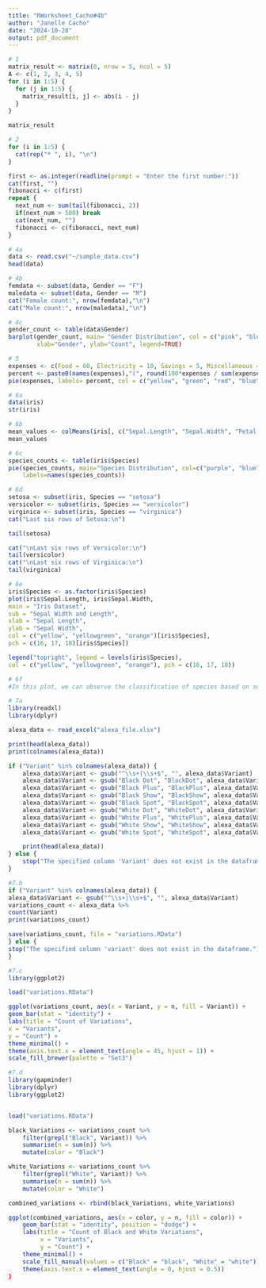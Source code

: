 ```yaml
---
title: "RWorksheet_Cacho#4b"
author: "Janelle Cacho"
date: "2024-10-28"
output: pdf_document
---
```



```r
# 1
matrix_result <- matrix(0, nrow = 5, ncol = 5)
A <- c(1, 2, 3, 4, 5)
for (i in 1:5) {
  for (j in 1:5) {
    matrix_result[i, j] <- abs(i - j)
  }
}

matrix_result

```


```r
# 2
for (i in 1:5) {
  cat(rep("* ", i), "\n")
}
```

```r
first <- as.integer(readline(prompt = "Enter the first number:"))
cat(first, "")
fibonacci <- c(first)
repeat {
  next_num <- sum(tail(fibonacci, 2))
  if(next_num > 500) break
  cat(next_num, "")
  fibonacci <- c(fibonacci, next_num)
}
```
```r
# 4a
data <- read.csv("~/sample_data.csv")
head(data)

# 4b
femdata <- subset(data, Gender == "F")
maledata <- subset(data, Gender == "M")
cat("Female count:", nrow(femdata),"\n")
cat("Male count:", nrow(maledata),"\n")

# 4c 
gender_count <- table(data$Gender)
barplot(gender_count, main= "Gender Distribution", col = c("pink", "blue"), 
        xlab="Gender", ylab="Count", legend=TRUE)
```
```r
# 5
expenses <- c(Food = 60, Electricity = 10, Savings = 5, Miscellaneous = 25)
percent <- paste0(names(expenses),"(", round(100*expenses / sum(expenses), 1), "%)")
pie(expenses, labels= percent, col = c("yellow", "green", "red", "blue"), main = "Monthly Family Expenses")
```
```r
# 6a
data(iris)
str(iris)

# 6b
mean_values <- colMeans(iris[, c("Sepal.Length", "Sepal.Width", "Petal.Length", "Petal.Width")])
mean_values

# 6c
species_counts <- table(iris$Species)
pie(species_counts, main="Species Distribution", col=c("purple", "blue", "lightpink"), 
    labels=names(species_counts))

# 6d
setosa <- subset(iris, Species == "setosa")
versicolor <- subset(iris, Species == "versicolor")
virginica <- subset(iris, Species == "virginica")
cat("Last six rows of Setosa:\n")

tail(setosa)

cat("\nLast six rows of Versicolor:\n")
tail(versicolor)
cat("\nLast six rows of Virginica:\n")
tail(virginica)

# 6e
iris$Species <- as.factor(iris$Species)
plot(iris$Sepal.Length, iris$Sepal.Width,
main = "Iris Dataset",
sub = "Sepal Width and Length",
xlab = "Sepal Length",
ylab = "Sepal Width",
col = c("yellow", "yellowgreen", "orange")[iris$Species],
pch = c(16, 17, 18)[iris$Species])

legend("topright", legend = levels(iris$Species),
col = c("yellow", "yellowgreen", "orange"), pch = c(16, 17, 18))

# 6f
#In this plot, we can observe the classification of species based on sepal dimensions. Example, Setosa species might appear separated from Versicolor and Virginica based on sepal width and length. This visual difference indicates that these features can help classification between species.
```

```r
# 7a
library(readxl)  
library(dplyr)  

alexa_data <- read_excel("alexa_file.xlsx")  

print(head(alexa_data))
print(colnames(alexa_data))

if ("Variant" %in% colnames(alexa_data)) { 
    alexa_data$Variant <- gsub("^\\s+|\\s+$", "", alexa_data$Variant)  
    alexa_data$Variant <- gsub("Black Dot", "BlackDot", alexa_data$Variant)
    alexa_data$Variant <- gsub("Black Plus", "BlackPlus", alexa_data$Variant)
    alexa_data$Variant <- gsub("Black Show", "BlackShow", alexa_data$Variant)
    alexa_data$Variant <- gsub("Black Spot", "BlackSpot", alexa_data$Variant)
    alexa_data$Variant <- gsub("White Dot", "WhiteDot", alexa_data$Variant)
    alexa_data$Variant <- gsub("White Plus", "WhitePlus", alexa_data$Variant)
    alexa_data$Variant <- gsub("White Show", "WhiteShow", alexa_data$Variant)
    alexa_data$Variant <- gsub("White Spot", "WhiteSpot", alexa_data$Variant)

    print(head(alexa_data))
} else {
    stop("The specified column 'Variant' does not exist in the dataframe.")
}
```

```r
#7.b
if ("Variant" %in% colnames(alexa_data)) {
alexa_data$Variant <- gsub("^\\s+|\\s+$", "", alexa_data$Variant)
variations_count <- alexa_data %>%
count(Variant)
print(variations_count)

save(variations_count, file = "variations.RData")
} else {
stop("The specified column 'variant' does not exist in the dataframe.")
}
```

```r
#7.c
library(ggplot2)

load("variations.RData")

ggplot(variations_count, aes(x = Variant, y = n, fill = Variant)) +
geom_bar(stat = "identity") +
labs(title = "Count of Variations",
x = "Variants",
y = "Count") +
theme_minimal() +
theme(axis.text.x = element_text(angle = 45, hjust = 1)) +
scale_fill_brewer(palette = "Set3")
```

```r
#7.d
library(gapminder) 
library(dplyr)     
library(ggplot2)   


load("variations.RData") 

black_Variations <- variations_count %>%
    filter(grepl("Black", Variant)) %>%
    summarise(n = sum(n)) %>%
    mutate(color = "Black")  

white_Variations <- variations_count %>%
    filter(grepl("White", Variant)) %>%
    summarise(n = sum(n)) %>%
    mutate(color = "White") 

combined_variations <- rbind(black_Variations, white_Variations)

ggplot(combined_variations, aes(x = color, y = n, fill = color)) +
    geom_bar(stat = "identity", position = "dodge") +  
    labs(title = "Count of Black and White Variations", 
         x = "Variants", 
         y = "Count") +
    theme_minimal() + 
    scale_fill_manual(values = c("Black" = "black", "White" = "white")) + 
    theme(axis.text.x = element_text(angle = 0, hjust = 0.5))
}
```


